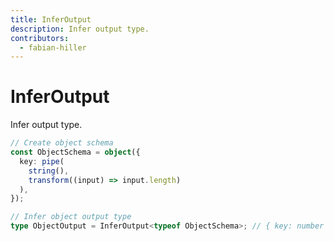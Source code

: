 ```yaml
---
title: InferOutput
description: Infer output type.
contributors:
  - fabian-hiller
---
```


# InferOutput

Infer output type.

```ts
// Create object schema
const ObjectSchema = object({
  key: pipe(
    string(),
    transform((input) => input.length)
  ),
});

// Infer object output type
type ObjectOutput = InferOutput<typeof ObjectSchema>; // { key: number }
```
